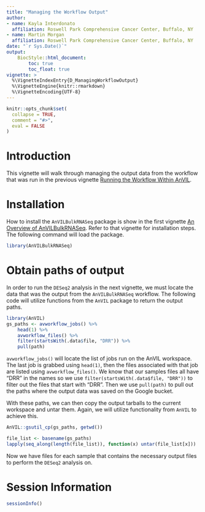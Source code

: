 ```yaml
---
title: "Managing the Workflow Output"
author:
- name: Kayla Interdonato
  affiliation: Roswell Park Comprehensive Cancer Center, Buffalo, NY
- name: Martin Morgan
  affiliation: Roswell Park Comprehensive Cancer Center, Buffalo, NY
date: "`r Sys.Date()`"
output:
    BiocStyle::html_document:
        toc: true
        toc_float: true
vignette: >
  %\VignetteIndexEntry{D_ManagingWorkflowOutput}
  %\VignetteEngine{knitr::rmarkdown}
  %\VignetteEncoding{UTF-8}
---
```


```r
knitr::opts_chunk$set(
  collapse = TRUE,
  comment = "#>",
  eval = FALSE
)
```

# Introduction

This vignette will walk through managing the output data from the workflow that
was run in the previous vignette [Running the Workflow Within
AnVIL](C_RunningTheWorkflow.html).

# Installation

How to install the `AnVILBulkRNASeq` package is show in the first vignette [An
Overview of AnVILBulkRNASeq](A_Overview.html). Refer to that vignette for
installation steps. The following command will load the package.

```r
library(AnVILBulkRNASeq)
```

# Obtain paths of output

In order to run the `DESeq2` analysis in the next vignette, we must locate the
data that was the output from the `AnVILBulkRNASeq` workflow. The following code
will utilize functions from the `AnVIL` package to return the output paths.

```r
library(AnVIL)
gs_paths <- avworkflow_jobs() %>% 
    head(1) %>% 
    avworkflow_files() %>%
    filter(startsWith(.data$file, "DRR")) %>% 
    pull(path)
```

`avworkflow_jobs()` will locate the list of jobs run on the AnVIL workspace.
The last job is grabbed using `head(1)`, then the files associated with that job
are listed using `avworkflow_files()`. We know that our samples files all have
"DRR" in the names so we use `filter(startsWith(.data$file, "DRR"))` to filter
out the files that start with "DRR". Then we use `pull(path)` to pull out the
paths where the output data was saved on the Google bucket.

With these paths, we can then copy the output tarballs to the current workspace
and untar them. Again, we will utilize functionality from `AnVIL` to achieve
this.

```r
AnVIL::gsutil_cp(gs_paths, getwd())

file_list <- basename(gs_paths)
lapply(seq_along(length(file_list)), function(x) untar(file_list[x]))
```

Now we have files for each sample that contains the necessary output files to
perform the `DESeq2` analysis on.

# Session Information

```r
sessionInfo()
```
